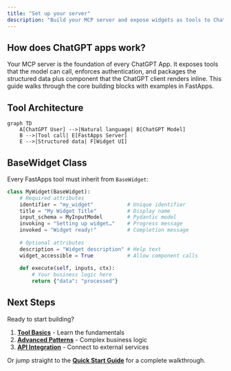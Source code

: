 ```yaml
---
title: "Set up your server"
description: "Build your MCP server and expose widgets as tools to ChatGPT."
---
```


## How does ChatGPT apps work?
Your MCP server is the foundation of every ChatGPT App. It exposes tools that the model can call, enforces authentication, and packages the structured data plus component that the ChatGPT client renders inline. This guide walks through the core building blocks with examples in FastApps.

## Tool Architecture

```mermaid
graph TD
    A[ChatGPT User] -->|Natural language| B[ChatGPT Model]
    B -->|Tool call| E[FastApps Server]
    E -->|Structured data| F[Widget UI]
```

## BaseWidget Class

Every FastApps tool must inherit from `BaseWidget`:

```python
class MyWidget(BaseWidget):
    # Required attributes
    identifier = "my_widget"           # Unique identifier
    title = "My Widget Title"          # Display name
    input_schema = MyInputModel        # Pydantic model
    invoking = "Setting up widget…"    # Progress message
    invoked = "Widget ready!"          # Completion message
    
    # Optional attributes
    description = "Widget description" # Help text
    widget_accessible = True           # Allow component calls
    
    def execute(self, inputs, ctx):
        # Your business logic here
        return {"data": "processed"}
```

## Next Steps

Ready to start building?

1. [**Tool Basics**](/docs/server/basics) - Learn the fundamentals
2. [**Advanced Patterns**](/docs/server/advanced) - Complex business logic
3. [**API Integration**](/docs/server/integration) - Connect to external services

Or jump straight to the [**Quick Start Guide**](/docs/quickstart) for a complete walkthrough.